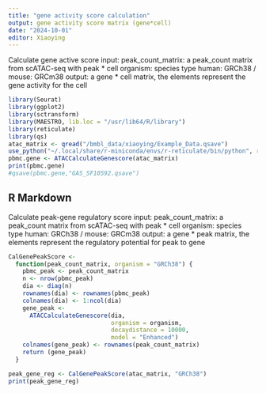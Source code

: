 ```yaml
---
title: "gene activity score calculation"
output: gene activity score matrix (gene*cell)
date: "2024-10-01"
editor: Xiaoying
---
```


Calculate gene active score input: peak_count_matrix: a peak_count matrix from scATAC-seq with peak \* cell organism: species type human: GRCh38 / mouse: GRCm38 output: a gene \* cell matrix, the elements represent the gene activity for the cell

```r
library(Seurat)
library(ggplot2)
library(sctransform)
library(MAESTRO, lib.loc = "/usr/lib64/R/library")
library(reticulate)
library(qs)
atac_matrix <- qread("/bmbl_data/xiaoying/Example_Data.qsave")
use_python("~/.local/share/r-miniconda/envs/r-reticulate/bin/python", required = TRUE)
pbmc.gene <- ATACCalculateGenescore(atac_matrix)
print(pbmc.gene)
#qsave(pbmc.gene,"GAS_SF10592.qsave")
```

## R Markdown

Calculate peak-gene regulatory score input: peak_count_matrix: a peak_count matrix from scATAC-seq with peak \* cell organism: species type human: GRCh38 / mouse: GRCm38 output: a gene \* peak matrix, the elements represent the regulatory potential for peak to gene

```r
CalGenePeakScore <-
  function(peak_count_matrix, organism = "GRCh38") {
    pbmc_peak <- peak_count_matrix
    n <- nrow(pbmc_peak)
    dia <- diag(n)
    rownames(dia) <- rownames(pbmc_peak)
    colnames(dia) <- 1:ncol(dia)
    gene_peak <-
      ATACCalculateGenescore(dia,
                             organism = organism,
                             decaydistance = 10000,
                             model = "Enhanced")
    colnames(gene_peak) <- rownames(peak_count_matrix)
    return (gene_peak)
  }

peak_gene_reg <- CalGenePeakScore(atac_matrix, "GRCh38")
print(peak_gene_reg)
```
